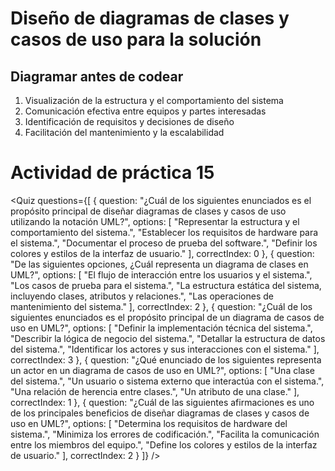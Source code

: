
# Diseño de diagramas de clases y casos de uso para la solución

## Diagramar antes de codear
1. Visualización de la estructura y el comportamiento del sistema
2. Comunicación efectiva entre equipos y partes interesadas
3. Identificación de requisitos y decisiones de diseño
4. Facilitación del mantenimiento y la escalabilidad

# Actividad de práctica 15

<Quiz questions={[
  {
    question: "¿Cuál de los siguientes enunciados es el propósito principal de diseñar diagramas de clases y casos de uso utilizando la notación UML?",
    options: [
      "Representar la estructura y el comportamiento del sistema.",
      "Establecer los requisitos de hardware para el sistema.",
      "Documentar el proceso de prueba del software.",
      "Definir los colores y estilos de la interfaz de usuario."
    ],
    correctIndex: 0
  },
  {
    question: "De las siguientes opciones, ¿Cuál representa un diagrama de clases en UML?",
    options: [
      "El flujo de interacción entre los usuarios y el sistema.",
      "Los casos de prueba para el sistema.",
      "La estructura estática del sistema, incluyendo clases, atributos y relaciones.",
      "Las operaciones de mantenimiento del sistema."
    ],
    correctIndex: 2
  },
  {
    question: "¿Cuál de los siguientes enunciados es el propósito principal de un diagrama de casos de uso en UML?",
    options: [
      "Definir la implementación técnica del sistema.",
      "Describir la lógica de negocio del sistema.",
      "Detallar la estructura de datos del sistema.",
      "Identificar los actores y sus interacciones con el sistema."
    ],
    correctIndex: 3
  },
  {
    question: "¿Qué enunciado de los siguientes representa un actor en un diagrama de casos de uso en UML?",
    options: [
      "Una clase del sistema.",
      "Un usuario o sistema externo que interactúa con el sistema.",
      "Una relación de herencia entre clases.",
      "Un atributo de una clase."
    ],
    correctIndex: 1
  },
  {
    question: "¿Cuál de las siguientes afirmaciones es uno de los principales beneficios de diseñar diagramas de clases y casos de uso en UML?",
    options: [
      "Determina los requisitos de hardware del sistema.",
      "Minimiza los errores de codificación.",
      "Facilita la comunicación entre los miembros del equipo.",
      "Define los colores y estilos de la interfaz de usuario."
    ],
    correctIndex: 2
  }
]} />